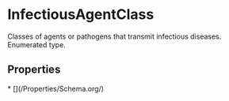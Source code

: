 
# InfectiousAgentClass

Classes of agents or pathogens that transmit infectious diseases. Enumerated type.

## Properties

<Grid>
* [](/Properties/Schema.org/)

</Grid>


